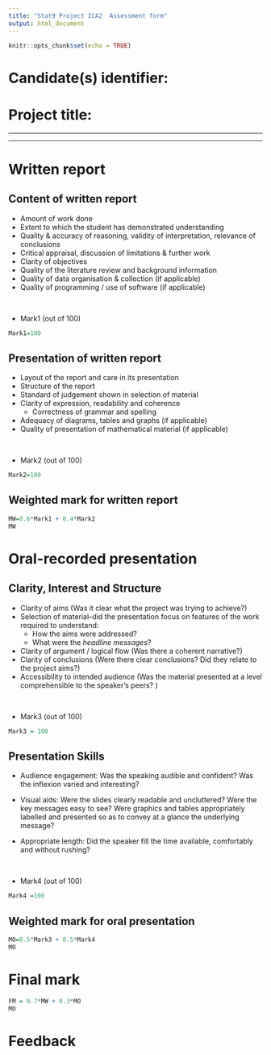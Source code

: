 ```yaml
---
title: "Stat9 Project ICA2  Assessment form"
output: html_document
---
```


```r
knitr::opts_chunk$set(echo = TRUE)
```


# Candidate(s) identifier: 

# Project title: 

<hr>
<hr>


# Written report  

## Content of written report

* Amount of work done
* Extent to which the student has demonstrated understanding
* Quality & accuracy of reasoning, validity of interpretation, relevance of conclusions
* Critical appraisal, discussion of limitations & further work
* Clarity of objectives
* Quality of the literature review and background information
* Quality of data organisation & collection (if applicable)
* Quality of programming / use of software (if applicable)

<br>

*  Mark1 (out of 100)
```r
Mark1=100
```


## Presentation of written report

* Layout of the report and care in its presentation
* Structure of the report
* Standard of judgement shown in selection of material
* Clarity of expression, readability and coherence
  * Correctness of grammar and spelling
* Adequacy of diagrams, tables and graphs (if applicable)
* Quality of presentation of mathematical material (if applicable)

<br>

* Mark2 (out of 100)
```r
Mark2=100
```



## Weighted mark for written report



```r
MW=0.6*Mark1 + 0.4*Mark2
MW
```

# Oral-recorded presentation

## Clarity, Interest and Structure

* Clarity of aims (Was it clear what the project was trying to achieve?)
* Selection of material--did the presentation focus on features of the work required to understand: 
  * How the aims were addressed? 
  * What were the *headline messages*?
* Clarity of argument / logical flow (Was there a coherent narrative?)
* Clarity of conclusions (Were there clear conclusions? Did they relate to the project aims?)
* Accessibility to intended audience (Was the material presented at a level comprehensible to the speaker’s peers? )

<br>

* Mark3 (out of 100) 

```r
Mark3 = 100
```


## Presentation Skills

* Audience engagement:  Was the speaking audible and confident? Was the inflexion varied and interesting? 

* Visual aids:  Were the slides clearly readable and uncluttered? Were the key messages easy to see? Were graphics and tables appropriately labelled and presented so as to convey at a glance the underlying message?
* Appropriate length: Did the speaker fill the time available, comfortably and without rushing?

<br>

* Mark4 (out of 100)

```r
Mark4 =100
```


## Weighted mark for oral presentation


```r
MO=0.5*Mark3 + 0.5*Mark4
MO
```



# Final mark  

```r
FM = 0.7*MW + 0.3*MO
MO
```

# Feedback


<br>
<br>


